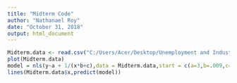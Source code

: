 ```yaml
---
title: "Midterm Code"
author: "Nathanael Roy"
date: "October 31, 2018"
output: html_document
---
```


```r
Midterm.data <- read.csv("C:/Users/Acer/Desktop/Unemployment and Industrial Production Dataset.csv")
plot(Midterm.data)
model = nls(y~a + 1/(x*b+c),data = Midterm.data,start = c(a=3,b=.009,c=-.57))
lines(Midterm.data$x,predict(model))
```
